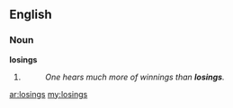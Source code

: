 ==English==
===Noun===
'''losings'''
# {{plural of|[[losing]]}}
#: ''One hears much more of winnings than '''losings'''.''

[[ar:losings]]
[[my:losings]]